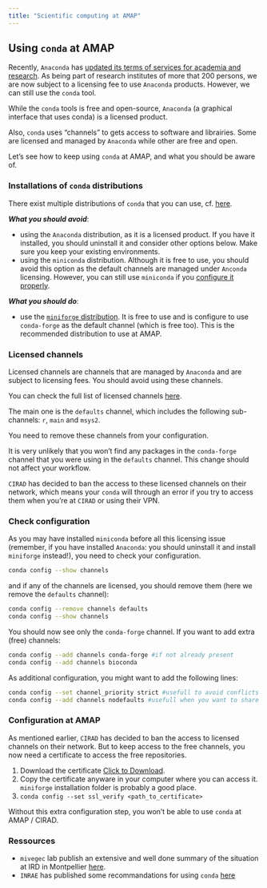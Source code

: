 ```yaml
---
title: "Scientific computing at AMAP"
---
```



## Using `conda` at AMAP

Recently, `Anaconda` has [updated its terms of services for academia and research](https://www.anaconda.com/blog/update-on-anacondas-terms-of-service-for-academia-and-research). As being part of research institutes of more that 200 persons, we are now subject to a licensing fee to use `Anaconda` products. However, we can still use the `conda` tool.

While the `conda` tools is free and open-source, `Anaconda` (a graphical interface that uses conda) is a licensed product.

Also, `conda` uses "channels" to gets access to software and librairies. Some are licensed and managed by `Anaconda` while other are free and open.

Let's see how to keep using `conda` at AMAP, and what you should be aware of.

### Installations of `conda` distributions

There exist multiple distributions of `conda` that you can use, cf. [here](https://mivegec.pages.ird.fr/dainat/malbec-fix-conda-licensing-issues/en/pages/conda-distrib/).

___What you should avoid___:

- using the `Anaconda` distribution, as it is a licensed product. If you have it installed, you should uninstall it and consider other options below. Make sure you keep your existing environments.
- using the `miniconda` distribution. Although it is free to use, you should avoid this option as the default channels are managed under `Anconda` licensing. However, you can still use `miniconda` if you [configure it properly](#check-configuration).

___What you should do___:

- use the [`miniforge` distribution](https://conda-forge.org/download/). It is free to use and is configure to use `conda-forge` as the default channel (which is free too). This is the recommended distribution to use at AMAP.

### Licensed channels

Licensed channels are channels that are managed by `Anaconda` and are subject to licensing fees. You should avoid using these channels.

You can check the full list of licensed channels [here](https://mivegec.pages.ird.fr/dainat/malbec-fix-conda-licensing-issues/en/pages/conda-channels/).

The main one is the `defaults` channel, which includes the following sub-channels: `r`, `main` and `msys2`.

You need to remove these channels from your configuration.

::: callout-note

It is very unlikely that you won't find any packages in the `conda-forge` channel that you were using in the `defaults` channel. This change should not affect your workflow.

:::


::: callout-important

`CIRAD` has decided to ban the access to these licensed channels on their network, which means your `conda` will through an error if you try to access them when you're at `CIRAD` or using their VPN.

:::




### Check configuration

As you may have installed `miniconda` before all this licensing issue (remember, if you have installed `Anaconda`: you should uninstall it and install `miniforge` instead!), you need to check your configuration.

```bash
conda config --show channels
```

and if any of the channels are licensed, you should remove them (here we remove the `defaults` channel):

```bash
conda config --remove channels defaults
conda config --show channels
```

You should now see only the `conda-forge` channel. If you want to add extra (free) channels:

```bash
conda config --add channels conda-forge #if not already present
conda config --add channels bioconda
```

::: callout-note

As additional configuration, you might want to add the following lines:

```bash
conda config --set channel_priority strict #usefull to avoid conflicts and speed up the resolution of dependencies
conda config --add channels nodefaults #usefull when you want to share environments
```

:::

### Configuration at AMAP

As mentioned earlier, `CIRAD` has decided to ban the access to licensed channels on their network. But to keep access to the free channels, you now need a certificate to access the free repositories.

1. Download the certificate <a href="Fortinet_CA_SSL.crt" download>Click to Download</a>.
2. Copy the certificate anyware in your computer where you can access it. `miniforge` installation folder is probably a good place.
3. `conda config --set ssl_verify <path_to_certificate>`

Without this extra configuration step, you won't be able to use `conda` at AMAP / CIRAD.

### Ressources

- `mivegec` lab publish an extensive and well done summary of the situation at IRD in Montpellier [here](https://mivegec.pages.ird.fr/dainat/malbec-fix-conda-licensing-issues/en/).
- `INRAE` has published some recommandations for using `conda` [here](https://science-ouverte.inrae.fr/fr/offre-service/fiches-pratiques-et-recommandations/quelles-alternatives-aux-fonctionnalites-payantes-danaconda)